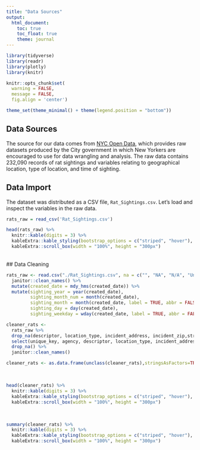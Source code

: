 ```yaml
---
title: "Data Sources"
output: 
  html_document:
    toc: true
    toc_float: true
    theme: journal
---
```


```r
library(tidyverse)
library(readr)
library(plotly)
library(knitr)

knitr::opts_chunk$set(
  warning = FALSE, 
  message = FALSE,
  fig.align = 'center')

theme_set(theme_minimal() + theme(legend.position = "bottom"))
```


## Data Sources 

The source for our data comes from [NYC Open Data ](https://data.cityofnewyork.us/Social-Services/Rat-Sightings/3q43-55fe/data), which provides raw datasets produced by the City government in which New Yorkers are encouraged to use for data wrangling and analysis. The raw data contains 232,090 records of rat sightings and variables relating to geographical location, type of location, and time of sighting.

## Data Import
The dataset was distributed as a CSV file, `Rat_Sightings.csv`. Let’s load and inspect the variables in the raw data.

```r
rats_raw = read_csv('Rat_Sightings.csv')

head(rats_raw) %>% 
  knitr::kable(digits = 3) %>% 
  kableExtra::kable_styling(bootstrap_options = c("striped", "hover"), font_size = 12) %>% 
  kableExtra::scroll_box(width = "100%", height = "300px")
```
<br>
## Data Cleaning 
```r
rats_raw <- read.csv("./Rat_Sightings.csv", na = c("", "NA", "N/A", "Unspecified")) %>%
  janitor::clean_names() %>% 
  mutate(created_date = mdy_hms(created_date)) %>%
  mutate(sighting_year = year(created_date),
         sighting_month_num = month(created_date),
         sighting_month = month(created_date, label = TRUE, abbr = FALSE),
         sighting_day = day(created_date),
         sighting_weekday = wday(created_date, label = TRUE, abbr = FALSE)) 

cleaner_rats <- 
  rats_raw %>%
  drop_na(descriptor, location_type, incident_address, incident_zip,street_name, borough, latitude, longitude) %>%
  select(unique_key, agency, descriptor, location_type, incident_address, incident_zip, street_name, borough,latitude, longitude) %>%
  drop_na() %>%
  janitor::clean_names()

cleaner_rats <- as.data.frame(unclass(cleaner_rats),stringsAsFactors=TRUE)
```

<br>

```r
head(cleaner_rats) %>% 
  knitr::kable(digits = 3) %>% 
  kableExtra::kable_styling(bootstrap_options = c("striped", "hover"), font_size = 12) %>% 
  kableExtra::scroll_box(width = "100%", height = "300px")
```

<br>

```r
summary(cleaner_rats) %>% 
  knitr::kable(digits = 3) %>% 
  kableExtra::kable_styling(bootstrap_options = c("striped", "hover"), font_size = 12) %>% 
  kableExtra::scroll_box(width = "100%", height = "300px")
```